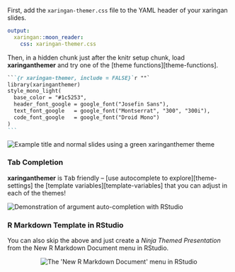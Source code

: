 <!-- Set link to theme-settings, template-variables, theme functions -->

First, add the `xaringan-themer.css` file to the YAML header of your xaringan slides.

```yaml
output:
  xaringan::moon_reader:
    css: xaringan-themer.css
```

Then, in a hidden chunk just after the knitr setup chunk, load **xaringanthemer** and try one of the [theme functions][theme-functions].

````markdown
```{r xaringan-themer, include = FALSE}`r ""`
library(xaringanthemer)
style_mono_light(
  base_color = "#1c5253",
  header_font_google = google_font("Josefin Sans"),
  text_font_google   = google_font("Montserrat", "300", "300i"),
  code_font_google   = google_font("Droid Mono")
)
```
````

<img src="https://raw.githubusercontent.com/gadenbuie/xaringanthemer/assets/example_mono_light_1c5253.png" alt="Example title and normal slides using a green xaringanthemer theme" />

### Tab Completion

**xaringanthemer** is <kbd>Tab</kbd> friendly -- [use autocomplete to explore][theme-settings] the [template variables][template-variables] that you can adjust in each of the themes!


<img src="https://raw.githubusercontent.com/gadenbuie/xaringanthemer/assets/example-rstudio-completion.gif" alt="Demonstration of argument auto-completion with RStudio" />

### R Markdown Template in RStudio

You can also skip the above and just create a *Ninja Themed Presentation* from the New R Markdown Document menu in RStudio.

<center>
<img src="https://raw.githubusercontent.com/gadenbuie/xaringanthemer/assets/rmarkdown-template-screenshot.png" alt="The 'New R Markdown Document' menu in RStudio" />
</center>
